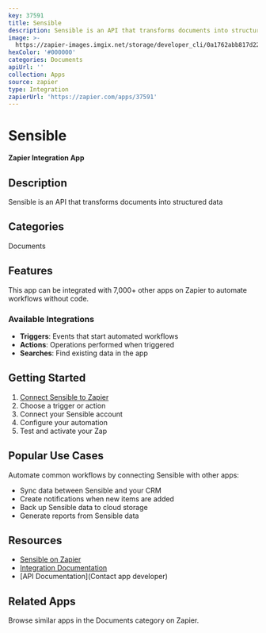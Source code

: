 ```yaml
---
key: 37591
title: Sensible
description: Sensible is an API that transforms documents into structured data
image: >-
  https://zapier-images.imgix.net/storage/developer_cli/0a1762abb817d22b55e726d65120d854_2.png?auto=format%2Ccompress&ixlib=python-3.0.0&q=50
hexColor: '#000000'
categories: Documents
apiUrl: ''
collection: Apps
source: zapier
type: Integration
zapierUrl: 'https://zapier.com/apps/37591'
---
```

# Sensible

**Zapier Integration App**

## Description

Sensible is an API that transforms documents into structured data

## Categories

Documents

## Features

This app can be integrated with 7,000+ other apps on Zapier to automate workflows without code.

### Available Integrations

- **Triggers**: Events that start automated workflows
- **Actions**: Operations performed when triggered
- **Searches**: Find existing data in the app

## Getting Started

1. [Connect Sensible to Zapier](https://zapier.com/apps/37591)
2. Choose a trigger or action
3. Connect your Sensible account
4. Configure your automation
5. Test and activate your Zap

## Popular Use Cases

Automate common workflows by connecting Sensible with other apps:

- Sync data between Sensible and your CRM
- Create notifications when new items are added
- Back up Sensible data to cloud storage
- Generate reports from Sensible data

## Resources

- [Sensible on Zapier](https://zapier.com/apps/37591)
- [Integration Documentation](https://zapier.com/apps/37591/integrations)
- [API Documentation](Contact app developer)

## Related Apps

Browse similar apps in the Documents category on Zapier.
